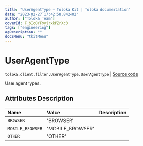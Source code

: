```yaml
---
title: "UserAgentType — Toloka-Kit | Toloka documentation"
date: "2023-02-27T17:42:58.842402"
author: ["Toloka Team"]
coverId: F_bIcOYF9yjrxkPZrXc3
tags: ["engineering"]
ogDescription: ""
docsMenu: "tkitMenu"
---
```


# UserAgentType
`toloka.client.filter.UserAgentType.UserAgentType` | [Source code](https://github.com/Toloka/toloka-kit/blob/v1.1.4/src/client/filter.py#L652)

User agent types.

## Attributes Description

| Name | Value | Description |
| :------| :-----------| :----------| 
`BROWSER`|'BROWSER'|
`MOBILE_BROWSER`|'MOBILE_BROWSER'|
`OTHER`|'OTHER'|